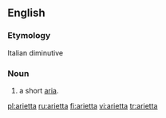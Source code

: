 ==English==

===Etymology===
Italian diminutive

===Noun===
{{en-noun}}

# a short [[aria]].

[[pl:arietta]]
[[ru:arietta]]
[[fi:arietta]]
[[vi:arietta]]
[[tr:arietta]]